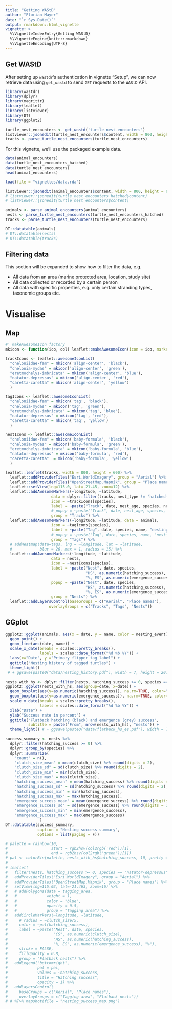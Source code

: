 ```yaml
---
title: "Getting WAStD"
author: "Florian Mayer"
date: "`r Sys.Date()`"
output: rmarkdown::html_vignette
vignette: >
  %\VignetteIndexEntry{Getting WAStD}
  %\VignetteEngine{knitr::rmarkdown}
  %\VignetteEncoding{UTF-8}
---
```


## Get WAStD

After setting up `wastdr`'s authentication in vignette "Setup", 
we can now retrieve data using `get_wastd` to send `GET` requests to the `WAStD` 
API.


```r
library(wastdr)
library(dplyr)
library(magrittr)
library(leaflet)
library(listviewer)
library(DT)
library(ggplot2)
```

```r
turtle_nest_encounters <- get_wastd('turtle-nest-encounters')
listviewer::jsonedit(turtle_nest_encounters$content, width = 800, height = 600)
tracks <- parse_turtle_nest_encounters(turtle_nest_encounters)
```

For this vignette, we'll use the packaged example data.

```r
data(animal_encounters)
data(turtle_nest_encounters_hatched)
data(turtle_nest_encounters)
head(animal_encounters)
```

```r
load(file = "vignettes/data.rda")
```

```r
listviewer::jsonedit(animal_encounters$content, width = 800, height = 600)
# listviewer::jsonedit(turtle_nest_encounters_hatched$content)
# listviewer::jsonedit(turtle_nest_encounters$content)

animals <- parse_animal_encounters(animal_encounters)
nests <- parse_turtle_nest_encounters(turtle_nest_encounters_hatched)
tracks <- parse_turtle_nest_encounters(turtle_nest_encounters)

DT::datatable(animals)
# DT::datatable(nests)
# DT::datatable(tracks)
```

## Filtering data
This section will be expanded to show how to filter the data, e.g.

* All data from an area (marine protected area, location, study site)
* All data collected or recorded by a certain person
* All data with specific properties, e.g. only certain stranding types, taxonomic groups etc.

# Visualise

## Map

```r
#' makeAwesomeIcon factory
mkicon <- function(ico, col) leaflet::makeAwesomeIcon(icon = ico, markerColor = col)

trackIcons <- leaflet::awesomeIconList(
  "cheloniidae-fam" = mkicon('align-center', 'black'),
  "chelonia-mydas" = mkicon('align-center', 'green'),
  "eretmochelys-imbricata" = mkicon('align-center', 'blue'),
  "natator-depressus" = mkicon('align-center', 'red'),
  "caretta-caretta" = mkicon('align-center', 'yellow')
  )

tagIcons <- leaflet::awesomeIconList(
  "cheloniidae-fam" = mkicon('tag', 'black'),
  "chelonia-mydas" = mkicon('tag', 'green'),
  "eretmochelys-imbricata" = mkicon('tag', 'blue'),
  "natator-depressus" = mkicon('tag', 'red'),
  "caretta-caretta" = mkicon('tag', 'yellow')
  )

nestIcons <- leaflet::awesomeIconList(
  "cheloniidae-fam" = mkicon('baby-formula', 'black'),
  "chelonia-mydas" = mkicon('baby-formula', 'green'),
  "eretmochelys-imbricata" = mkicon('baby-formula', 'blue'),
  "natator-depressus" = mkicon('baby-formula', 'red'),
  "caretta-caretta"  = mkicon('baby-formula', 'yellow')
  )

leaflet::leaflet(tracks, width = 800, height = 600) %>%
  leaflet::addProviderTiles("Esri.WorldImagery", group = "Aerial") %>%
  leaflet::addProviderTiles("OpenStreetMap.Mapnik", group = "Place names") %>%
  leaflet::setView(lng=115.0, lat=-21.45, zoom=12) %>%
  leaflet::addAwesomeMarkers(~longitude, ~latitude,
                    data = dplyr::filter(tracks, nest_type != "hatched-nest"),
                    icon = ~trackIcons[species],
                    label = ~paste("Track", date, nest_age, species, nest_type),
                    # popup = ~paste("Track", date, nest_age, species, nest_type),
                    group = "Tracks") %>%
  leaflet::addAwesomeMarkers(~longitude, ~latitude, data = animals,
                    icon = ~tagIcons[species],
                    label = ~paste("Tag", date, species, name, "nesting:", nesting_event),
                    # popup = ~paste("Tag", date, species, name, "nesting:", nesting_event),
                    group = "Tags") %>%
  # addHeatmap(data=tags, lng = ~longitude, lat = ~latitude,
  #            blur = 20, max = 1, radius = 15) %>%
  leaflet::addAwesomeMarkers(~longitude, ~latitude,
                    data = nests,
                    icon = ~nestIcons[species],
                    label = ~paste("Nest", date, species,
                                   "HS", as.numeric(hatching_success),
                                   "%, ES", as.numeric(emergence_success), "%"),
                    popup = ~paste("Nest", date, species,
                                   "HS", as.numeric(hatching_success),
                                   "%, ES", as.numeric(emergence_success), "%"),
                    group = "Nests") %>%
  leaflet::addLayersControl(baseGroups = c("Aerial", "Place names"),
                   overlayGroups = c("Tracks", "Tags", "Nests"))

```

## GGplot

```r
ggplot2::ggplot(animals, aes(x = date, y = name, color = nesting_event)) + 
  geom_point() + 
  geom_line(aes(date, name)) +
  scale_x_date(breaks = scales::pretty_breaks(),
               labels = scales::date_format("%d %b %Y")) +
  labs(x="Date", y ="Primary flipper tag label") +
  ggtitle("Nesting history of tagged turtles") +   
  theme_light() 
 # + ggsave(paste0("data/nesting_history.pdf"), width = 7, height = 20)
```

```r
nests_with_hs <- dplyr::filter(nests, hatching_success >= 0, species == "natator-depressus")
ggplot2::ggplot(nests_with_hs, aes(group=date, x=date)) + 
  geom_boxplot(aes(y=as.numeric(hatching_success)), na.rm=TRUE, color="black") +
  geom_boxplot(aes(y=as.numeric(emergence_success)), na.rm=TRUE, color="gray") +
  scale_x_date(breaks = scales::pretty_breaks(),
               labels = scales::date_format("%d %b %Y")) +
  xlab("Date") +
  ylab("Success rate in percent") +
  ggtitle("Flatback hatching (black) and emergence (grey) success",
          subtitle = paste("From", nrow(nests_with_hs), "nests")) +
  theme_light() # + ggsave(paste0("data/flatback_hs_es.pdf"), width = 7, height = 5)
```
```r
success_summary <- nests %>%
  dplyr::filter(hatching_success >= 0) %>% 
  dplyr::group_by(species) %>%
  dplyr::summarize(
    "count" = n(),
    "clutch_size_mean" = mean(clutch_size) %>% round(digits = 2),
    "clutch_size_sd" = sd(clutch_size) %>% round(digits = 2),
    "clutch_size_min" = min(clutch_size),
    "clutch_size_max" = max(clutch_size),
    "hatching_success_mean" = mean(hatching_success) %>% round(digits = 2),
    "hatching_success_sd" = sd(hatching_success) %>% round(digits = 2),
    "hatching_success_min" = min(hatching_success),
    "hatching_success_max" = max(hatching_success),
    "emergence_success_mean" = mean(emergence_success) %>% round(digits = 2),
    "emergence_success_sd" = sd(emergence_success) %>% round(digits = 2),
    "emergence_success_min" = min(emergence_success),
    "emergence_success_max" = max(emergence_success)
               )
DT::datatable(success_summary, 
              caption = "Nesting success summary",
              options = list(paging = F))
```



```r
# palette = rainbow(10, 
#                   start = rgb2hsv(col2rgb('red'))[1], 
#                   end = rgb2hsv(col2rgb('green'))[1])
# pal <- colorBin(palette, nests_with_hs$hatching_success, 10, pretty = FALSE)
# 
# leaflet(
#   filter(nests, hatching_success >= 0, species == "natator-depressus")) %>% 
#   addProviderTiles("Esri.WorldImagery", group = "Aerial") %>%
#   addProviderTiles("OpenStreetMap.Mapnik", group = "Place names") %>%
#   setView(lng=115.02, lat=-21.463, zoom=16) %>%
#   # addPolygons(data = tagging_area, 
#   #             weight = 1, 
#   #             color = "blue", 
#   #             opacity = 0.5, 
#   #             group = "Tagging area") %>%
#   addCircleMarkers(~longitude, ~latitude,
#     # radius = ~clutch_size/5,
#     color = ~pal(hatching_success),
#     label = ~paste("Nest", date, species, 
#                    "CS", as.numeric(clutch_size), 
#                    "HS", as.numeric(hatching_success), 
#                    "%, ES", as.numeric(emergence_success), "%"),
#     stroke = FALSE, 
#     fillOpacity = 0.8,
#     group = "Flatback nests") %>%
#   addLegend("bottomright",
#             pal = pal,
#             values = ~hatching_success,
#             title = "Hatching success", 
#             opacity = 1) %>%
#   addLayersControl(
#     baseGroups = c("Aerial", "Place names"),
#     overlayGroups = c("Tagging area", "Flatback nests")) 
# # %T>% mapshot(file = "nesting_success_map.png")
```
